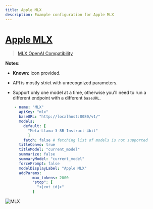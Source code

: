 ```yaml
---
title: Apple MLX
description: Example configuration for Apple MLX
---
```


# [Apple MLX](https://github.com/ml-explore/mlx)

> [MLX OpenAI Compatibility](https://github.com/ml-explore/mlx-examples/blob/main/llms/mlx_lm/SERVER.md)

**Notes:**

- **Known:** icon provided.

- API is mostly strict with unrecognized parameters.
- Support only one model at a time, otherwise you'll need to run a different endpoint with a different `baseURL`.

```yaml filename="librechat.yaml"
    - name: "MLX"
      apiKey: "mlx"
      baseURL: "http://localhost:8080/v1/" 
      models:
        default: [
          "Meta-Llama-3-8B-Instruct-4bit"
          ]
        fetch: false # fetching list of models is not supported
      titleConvo: true
      titleModel: "current_model"
      summarize: false
      summaryModel: "current_model"
      forcePrompt: false
      modelDisplayLabel: "Apple MLX"
      addParams:
            max_tokens: 2000
            "stop": [
              "<|eot_id|>"
            ]
```

![MLX](https://github.com/MyLinks-AI/librechat.ai/assets/32828263/e5765729-5ee4-4dbc-b553-df1684486a23)
